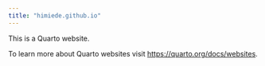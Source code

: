 ```yaml
---
title: "himiede.github.io"
---
```


This is a Quarto website.

To learn more about Quarto websites visit <https://quarto.org/docs/websites>.
